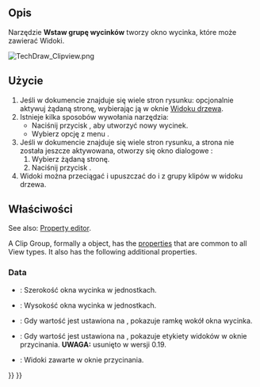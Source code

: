 <languages/>

{{Docnav/pl
|[[TechDraw_ProjectionGroup/pl|Wstaw grupę rzutów]]
|[[TechDraw_Symbol/pl|Wstaw symbol SVG]]
|[[TechDraw_Workbench/pl|środowisko pracy Rysunek Techniczny]]
|IconL=TechDraw_ProjectionGroup.svg
|IconR=TechDraw_Symbol.svg
|IconC=Workbench_TechDraw.svg
}}

{{GuiCommand/pl
|Name=TechDraw ClipGroup
|Name/pl=Rysunek Techniczny: Wstaw grupę wycinków
|MenuLocation=Rysunek Techniczny → Rysunek Techniczny – Widoki → Wstaw grupę wycinków
|Workbenches=[[TechDraw_Workbench/pl|Rysunek Techniczny]]
|SeeAlso=
}}

<span id="Description"></span>
==Opis== 

Narzędzie '''Wstaw grupę wycinków''' tworzy okno wycinka, które może zawierać Widoki. 

[[Image:TechDraw Clipview.png]]
{{Caption|Okno widoku rzutni obejmujące różne istniejące widoki}}

<span id="Usage"></span>
==Użycie== 

# Jeśli w dokumencie znajduje się wiele stron rysunku: opcjonalnie aktywuj żądaną stronę, wybierając ją w oknie [[Tree_view/pl|Widoku drzewa]].
# Istnieje kilka sposobów wywołania narzędzia:
#* Naciśnij przycisk {{Button|[[Image:TechDraw_ClipGroup.svg|16px]] '''Wstaw grupę wycinków'''}}, aby utworzyć nowy wycinek.
#* Wybierz opcję  z menu {{MenuCommand|Rysunek Techniczny → Rysunek Techniczny – widoki → [[Image:TechDraw_ClipGroup.svg|16px]] Wstaw grupę wycinków}}.
# Jeśli w dokumencie znajduje się wiele stron rysunku, a strona nie została jeszcze aktywowana, otworzy się okno dialogowe {{MenuCommand|Wybór strony}}:
## Wybierz żądaną stronę.
## Naciśnij przycisk {{Button|OK}}.
# Widoki można przeciągać i upuszczać do i z grupy klipów w widoku drzewa. {{Version/pl|1.0}}

<span id="Properties"></span>
==Właściwości==

See also: [[Property_editor|Property editor]].

A Clip Group, formally a {{Incode|TechDraw::DrawViewClip}} object, has the [[TechDraw_View#Properties_Part_View|properties]] that are common to all View types. It also has the following additional properties.

=== Data ===

{{TitleProperty|Clip Group}}

<div class="mw-translate-fuzzy">
* {{PropertyData|Szerokość}}: Szerokość okna wycinka w jednostkach.
* {{PropertyData|Wysokość}}: Wysokość okna wycinka w jednostkach.
* {{PropertyData|WyświetlRamkę}}: Gdy wartość jest ustawiona na {{true/pl}}, pokazuje ramkę wokół okna wycinka.
* {{PropertyData|WyświetlEtykiety}}: Gdy wartość jest ustawiona  na {{true/pl}}, pokazuje etykiety widoków w oknie przycinania. '''UWAGA:''' usunięto w wersji 0.19.
* {{PropertyData|Widoki}}: Widoki zawarte w oknie przycinania.
</div>


{{Docnav/pl
|[[TechDraw_ProjectionGroup/pl|Wstaw grupę rzutów]]
|[[TechDraw_Symbol/pl|Wstaw symbol SVG]]
|[[TechDraw_Workbench/pl|środowisko pracy Rysunek Techniczny]]
|IconL=TechDraw_ProjectionGroup.svg
|IconR=TechDraw_Symbol.svg
|IconC=Workbench_TechDraw.svg
}}

{{TechDraw_Tools_navi{{#translation:}}}}
{{Userdocnavi{{#translation:}}}}